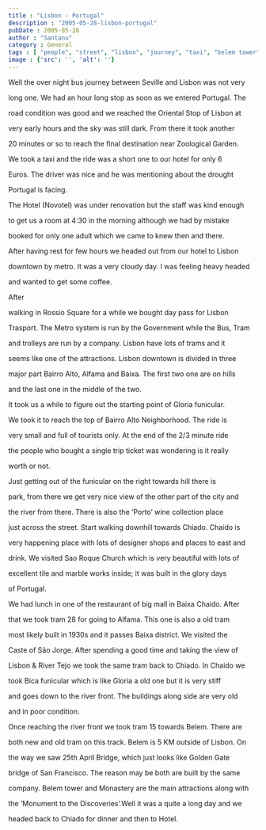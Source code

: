 ```yaml
---
title : "Lisbon - Portugal"
description : "2005-05-28-lisbon-portugal"
pubDate : 2005-05-28
author : "Santanu"
category : General
tags : [ "people", "street", "lisbon", "journey", "taxi", "belem tower", "sky", "road", "golden gate bridge of san francisco", "drive", "funicular", "lisbon(portugal)",]
image : {'src': '', 'alt': ''}
---
```


Well the over night bus journey between Seville and Lisbon was not very

long one. We had an hour long stop as soon as we entered Portugal. The

road condition was good and we reached the Oriental Stop of Lisbon at

very early hours and the sky was still dark. From there it took another

20 minutes or so to reach the final destination near Zoological Garden.

We took a taxi and the ride was a short one to our hotel for only 6

Euros. The driver was nice and he was mentioning about the drought

Portugal is facing.



  



The Hotel (Novotel) was under renovation but the staff was kind enough

to get us a room at 4:30 in the morning although we had by mistake

booked for only one adult which we came to knew then and there.



  



  



After having rest for few hours we headed out from our hotel to Lisbon

downtown by metro. It was a very cloudy day. I was feeling heavy headed

and wanted to get some coffee.



  



After

walking in Rossio Square for a while we bought day pass for Lisbon

Trasport. The Metro system is run by the Government while the Bus, Tram

and trolleys are run by a company. Lisbon have lots of trams and it

seems like one of the attractions. Lisbon downtown is divided in three

major part Bairro Alto, Alfama and Baixa. The first two one are on hills

and the last one in the middle of the two.



  



It took us a while to figure out the starting point of Gloria funicular.

We took it to reach the top of Bairro Alto Neighborhood. The ride is

very small and full of tourists only. At the end of the 2/3 minute ride

the people who bought a single trip ticket was wondering is it really

worth or not.



  



Just getting out of the funicular on the right towards hill there is

park, from there we get very nice view of the other part of the city and

the river from there. There is also the ‘Porto’ wine collection place

just across the street. Start walking downhill towards Chiado. Chaido is

very happening place with lots of designer shops and places to east and

drink. We visited Sao Roque Church which is very beautiful with lots of

excellent tile and marble works inside; it was built in the glory days

of Portugal.



  



  



We had lunch in one of the restaurant of big mall in Baixa Chaido. After

that we took tram 28 for going to Alfama. This one is also a old tram

most likely built in 1930s and it passes Baixa district. We visited the

Caste of São Jorge. After spending a good time and taking the view of

Lisbon & River Tejo we took the same tram back to Chiado. In Chaido we

took Bica funicular which is like Gloria a old one but it is very stiff

and goes down to the river front. The buildings along side are very old

and in poor condition.



  



Once reaching the river front we took tram 15 towards Belem. There are

both new and old tram on this track. Belem is 5 KM outside of Lisbon. On

the way we saw 25th April Bridge, which just looks like Golden Gate

bridge of San Francisco. The reason may be both are built by the same

company. Belem tower and Monastery are the main attractions along with

the ‘Monument to the Discoveries’.Well it was a quite a long day and we

headed back to Chiado for dinner and then to Hotel.
